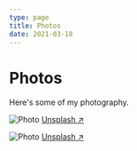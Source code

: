 ```yaml
---
type: page
title: Photos
date: 2021-03-18
---
```


# Photos

Here's some of my photography.


<Image
  src='/images/photo2.jpg'
  alt='Photo'
  width={1125}
  height={750}
  priority
  className='next-image'
/>
[Unsplash ↗ ](https://unsplash.com/photos/WeYamle9fDM)

<Image
  src='/images/photo.jpg'
  alt='Photo'
  width={1125}
  height={750}
  priority
  className='next-image'
/>
[Unsplash ↗ ](https://unsplash.com/photos/ndN00KmbJ1c)
